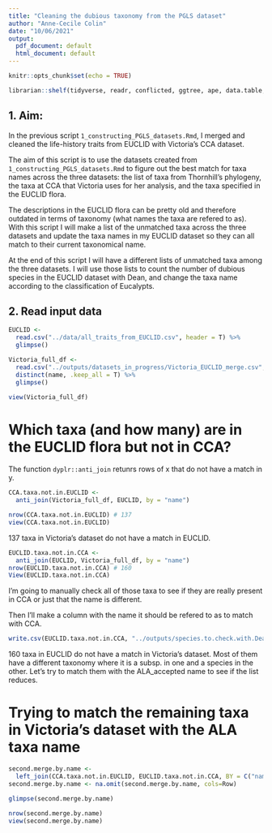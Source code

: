```yaml
---
title: "Cleaning the dubious taxonomy from the PGLS dataset"
author: "Anne-Cecile Colin"
date: "10/06/2021"
output:
  pdf_document: default
  html_document: default
---
```


```r
knitr::opts_chunk$set(echo = TRUE)

librarian::shelf(tidyverse, readr, conflicted, ggtree, ape, data.table, DesiQuintans/desiderata)

```

## 1. Aim:

In the previous script `1_constructing_PGLS_datasets.Rmd`, I merged and cleaned the life-history traits from EUCLID with Victoria's CCA dataset.

The aim of this script is to use the datasets created from `1_constructing_PGLS_datasets.Rmd` to figure out the best match for taxa names across the three datasets: the list of taxa from Thornhill's phylogeny, the taxa at CCA that Victoria uses for her analysis, and the taxa specified in the EUCLID flora.

The descriptions in the EUCLID flora can be pretty old and therefore outdated in terms of taxonomy (what names the taxa are refered to as).
With this script I will make a list of the unmatched taxa across the three datasets and update the taxa names in my EUCLID dataset so they can all match to their current taxonomical name.

At the end of this script I will have a different lists of unmatched taxa among the three datasets. I will use those lists to count the number of dubious species in the EUCLID dataset with Dean, and change the taxa name according to the classification of Eucalypts.

## 2. Read input data

``` r
EUCLID <-
  read.csv("../data/all_traits_from_EUCLID.csv", header = T) %>%
  glimpse()

Victoria_full_df <-
  read.csv("../outputs/datasets_in_progress/Victoria_EUCLID_merge.csv", header = T) %>%
  distinct(name, .keep_all = T) %>%
  glimpse()

view(Victoria_full_df)
```

# Which taxa (and how many) are in the EUCLID flora but not in CCA?

The function `dyplr::anti_join` retunrs rows of x that do not have a match in y.

``` r
CCA.taxa.not.in.EUCLID <-
  anti_join(Victoria_full_df, EUCLID, by = "name")

nrow(CCA.taxa.not.in.EUCLID) # 137
view(CCA.taxa.not.in.EUCLID)
```

137 taxa in Victoria's dataset do not have a match in EUCLID.

``` r
EUCLID.taxa.not.in.CCA <-
  anti_join(EUCLID, Victoria_full_df, by = "name")
nrow(EUCLID.taxa.not.in.CCA) # 160
View(EUCLID.taxa.not.in.CCA)
```

I'm going to manually check all of those taxa to see if they are really present in CCA or just that the name is different.

Then I'll make a column with the name it should be refered to as to match with CCA.
``` r
write.csv(EUCLID.taxa.not.in.CCA, "../outputs/species.to.check.with.Dean.csv")
```
160 taxa in EUCLID do not have a match in Victoria's dataset.
Most of them have a different taxonomy where it is a subsp. in one and a species in the other.
Let's try to match them with the ALA_accepted name to see if the list reduces.

# Trying to match the remaining taxa in Victoria's dataset with the ALA taxa name

``` r
second.merge.by.name <-
  left_join(CCA.taxa.not.in.EUCLID, EUCLID.taxa.not.in.CCA, BY = C("name2" = "name"))
second.merge.by.name <- na.omit(second.merge.by.name, cols=Row)

glimpse(second.merge.by.name)

nrow(second.merge.by.name)
view(second.merge.by.name)
```


